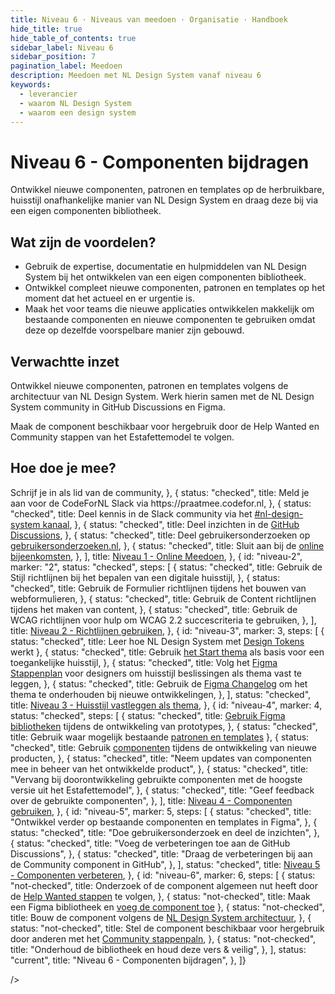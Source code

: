 ```yaml
---
title: Niveau 6 · Niveaus van meedoen · Organisatie · Handboek
hide_title: true
hide_table_of_contents: true
sidebar_label: Niveau 6
sidebar_position: 7
pagination_label: Meedoen
description: Meedoen met NL Design System vanaf niveau 6
keywords:
  - leverancier
  - waarom NL Design System
  - waarom een design system
---
```



# Niveau 6 - Componenten bijdragen

Ontwikkel nieuwe componenten, patronen en templates op de herbruikbare, huisstijl onafhankelijke manier van NL Design System en draag deze bij via een eigen componenten bibliotheek.

## Wat zijn de voordelen?

- Gebruik de expertise, documentatie en hulpmiddelen van NL Design System bij het ontwikkelen van een eigen componenten bibliotheek.
- Ontwikkel compleet nieuwe componenten, patronen en templates op het moment dat het actueel en er urgentie is.
- Maak het voor teams die nieuwe applicaties ontwikkelen makkelijk om bestaande componenten en nieuwe componenten te gebruiken omdat deze op dezelfde voorspelbare manier zijn gebouwd.

## Verwachtte inzet

Ontwikkel nieuwe componenten, patronen en templates volgens de architectuur van NL Design System. Werk hierin samen met de NL Design System community in GitHub Discussions en Figma.

Maak de component beschikbaar voor hergebruik door de Help Wanted en Community stappen van het Estafettemodel te volgen.

## Hoe doe je mee?

<div className="ma-theme">
  <Status
    collapsible
    expandedSteps={['niveau-6']}
    steps={[
      {
        id: "niveau-1",
        marker: "1",
        status: "checked",
        steps: [
          {
            status: "checked",
            title: <span><Link href="/community/sluit-je-aan">Schrijf je in</Link> als lid van de community</span>,
          },
          {
            status: "checked",
            title: <span>Meld je aan voor de CodeForNL Slack via <Link href="https://praatmee.codefor.nl">https://praatmee.codefor.nl</Link></span>,
          },
          {
            status: "checked",
            title: <span>Deel kennis in de Slack community via het <a href="https://codefornl.slack.com/archives/C7KDQRXMZ">#nl-design-system kanaal</a></span>,
          },
          {
            status: "checked",
            title: <span>Deel inzichten in de <a href="https://github.com/orgs/nl-design-system/discussions">GitHub Discussions</a></span>,
          },
          {
            status: "checked",
            title: <span>Deel gebruikersonderzoeken op <a href="https://gebruikersonderzoeken.nl">gebruikersonderzoeken.nl</a></span>,
          },
          {
            status: "checked",
            title: <span>Sluit aan bij de <a href="/community/events/overzicht/">online bijeenkomsten</a></span>,
          },
        ],
        title: <a href="/handboek/niveaus-van-meedoen/niveau-1/">Niveau 1 - Online Meedoen</a>,
      },
      {
        id: "niveau-2",
        marker: "2",
        status: "checked",
        steps: [
          {
            status: "checked",
            title: <span>Gebruik <Link href="/richtlijnen/stijl/">de Stijl richtlijnen</Link> bij het bepalen van een digitale huisstijl</span>,
          },
          {
            status: "checked",
            title: <span>Gebruik <Link href="/richtlijnen/formulieren/">de Formulier richtlijnen</Link> tijdens het bouwen van webformulieren</span>,
          },
          {
            status: "checked",
            title: <span>Gebruik <Link href="/richtlijnen/content/">de Content richtlijnen</Link> tijdens het maken van content</span>,
          },
          {
            status: "checked",
            title: <span>Gebruik <Link href="/richtlijnen/content/">de WCAG richtlijnen</Link> voor hulp om WCAG 2.2 succescriteria te gebruiken</span>,
          },
        ],
        title: <a href="/handboek/niveaus-van-meedoen/niveau-2/">Niveau 2 - Richtlijnen gebruiken</a>,
      },
      {
        id: "niveau-3",
        marker: 3,
        steps: [
          {
            status: "checked",
            title: <span>Leer hoe NL Design System met <a href="/handboek/huisstijl/design-tokens/">Design Tokens</a> werkt</span>
          },
          {
            status: "checked",
            title: <span>Gebruik <a href="/handboek/huisstijl/themas/start-thema/">het Start thema</a> als basis voor een toegankelijke huisstijl</span>,
          },
          {
            status: "checked",
            title: <span>Volg het <a href="/handboek/designer/figma-stappenplan/">Figma Stappenplan</a> voor designers om huisstijl beslissingen als thema vast te leggen</span>,
          },
          {
            status: "checked",
            title: <span>Gebruik de <a href="/handboek/designer/figma-changelog/">Figma Changelog</a> om het thema te onderhouden bij nieuwe ontwikkelingen</span>,
          },
        ],
        status: "checked",
        title: <a href="/handboek/niveaus-van-meedoen/niveau-3/">Niveau 3 - Huisstijl vastleggen als thema</a>,
      },
      {
        id: "niveau-4",
        marker: 4,
        status: "checked",
        steps: [
          {
            status: "checked",
            title: <span><a href="/handboek/designer/figma-stappenplan/#figma-bibliotheken">Gebruik Figma bibliotheken</a> tijdens de ontwikkeling van prototypes</span>,
          },
          {
            status: "checked",
            title: <span>Gebruik waar mogelijk bestaande <a href="/voorbeelden/patronen-en-templates/">patronen en templates</a></span>
          },
          {
            status: "checked",
            title: <span>Gebruik <a href="/componenten">componenten</a> tijdens de ontwikkeling van nieuwe producten</span>,
          },
          {
            status: "checked",
            title: "Neem updates van componenten mee in beheer van het ontwikkelde product",
          },
          {
            status: "checked",
            title: "Vervang bij doorontwikkeling gebruikte componenten met de hoogste versie uit het Estafettemodel",
          },
          {
            status: "checked",
            title: "Geef feedback over de gebruikte componenten",
          },
        ],
        title: <a href="/handboek/niveaus-van-meedoen/niveau-4/">Niveau 4 - Componenten gebruiken</a>,
      },
      {
        id: "niveau-5",
        marker: 5,
        steps: [
          {
            status: "checked",
            title: "Ontwikkel verder op bestaande componenten en templates in Figma",
          },
          {
            status: "checked",
            title: "Doe gebruikersonderzoek en deel de inzichten",
          },
          {
            status: "checked",
            title: "Voeg de verbeteringen toe aan de GitHub Discussions",
          },
          {
            status: "checked",
            title: "Draag de verbeteringen bij aan de Community component in GitHub",
          },
        ],
        status: "checked",
        title: <a href="/handboek/niveaus-van-meedoen/niveau-5/">Niveau 5 - Componenten verbeteren</a>,
      },
      {
        id: "niveau-6",
        marker: 6,
        steps: [
          {
            status: "not-checked",
            title: <span>Onderzoek of de component algemeen nut heeft door de <a href="/help-wanted-stappenplan/">Help Wanted stappen</a> te volgen</span>,
          },
          {
            status: "not-checked",
            title: <span>Maak een Figma bibliotheek en <a href="handboek/designer/zelf-componenten-maken/">voeg de component toe</a></span>
          },
          {
            status: "not-checked",
            title: <span>Bouw de component volgens de <a href="/handboek/developer/architectuur/">NL Design System architectuur</a></span>,
          },
          {
            status: "not-checked",
            title: <span>Stel de component beschikbaar voor hergebruik door anderen met het <a href="/handboek/estafettemodel/componenten/community-stappenplan/voor-organisaties/">Community stappenpaln</a></span>,
          },
          {
            status: "not-checked",
            title: "Onderhoud de bibliotheek en houd deze vers & veilig",
          },
        ],
        status: "current",
        title: "Niveau 6 - Componenten bijdragen",
      },
    ]}

/>

</div>
